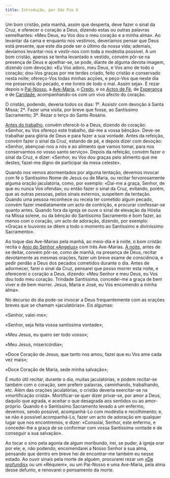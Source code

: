 ```yaml
---
title: Introdução, por São Pio X
---
```


Um bom cristão, pela manhã, assim que desperta, deve fazer o sinal da Cruz, e oferecer o coração a Deus, dizendo estas ou outras palavras semelhantes: «Meu Deus, eu Vos dou o meu coração e a minha alma». Ao levantar da cama e enquanto nos vestimos, deveríamos pensar que Deus está presente, que este dia pode ser o último da nossa vida; ademais, devíamos levantar-nos e vestir-nos com toda a modéstia possível. A um bom cristão, apenas se tenha levantado e vestido, convém pôr-se na presença de Deus e ajoelhar-se, se pode, diante de alguma devota imagem, dizendo com devoção: «Eu Vos adoro, meu Deus, e Vos amo de todo o coração; dou-Vos graças por me terdes criado, feito cristão e conservado nesta noite; ofereço-Vos todas minhas acções, e peço-Vos que neste dia me preserveis do pecado, e me livreis de todo o mal. Assim seja». E rezar depois o [Pai-Nosso](/devocionario/oracoes/painosso), a [Ave-Maria](/devocionario/oracoes/avemaria), o [Credo](/devocionario/oracoes/simboloapostolos), e os [Actos de Fé](/devocionario/oracoes/actofe), de [Esperança](/devocionario/oracoes/actoesperanca) e de [Caridade](/devocionario/oracoes/actocaridade), acompanhando-os com um vivo afecto do coração.

O cristão, podendo, deveria todos os dias: 1º. Assistir com devoção à Santa Missa; 2º. Fazer uma visita, por breve que fosse, ao Santíssimo Sacramento; 3º. Rezar o terço do Santo Rosário.

[Antes do trabalho](/devocionario/dia/bencaos#antes-do-trabalho), convém oferecê-lo a Deus, dizendo do coração: «Senhor, eu Vos ofereço este trabalho, dai-me a vossa bênção». Deve-se trabalhar para glória de Deus e para fazer a sua vontade. Antes da refeição, convém fazer o sinal da Cruz, estando de pé, e depois dizer com devoção: «Senhor, abençoai-nos a nós e ao alimento que vamos tomar, para nos conservarmos no vosso santo serviço». Depois da refeição, convém fazer o sinal da Cruz, e dizer: «Senhor, eu Vos dou graças pelo alimento que me destes; fazei-me digno de participar da mesa celeste».

Quando nos vemos atormentados por alguma tentação, devemos invocar com fé o Santíssimo Nome de Jesus ou de Maria, ou recitar fervorosamente alguma oração jaculatória, como, por exemplo: «Dai-me a graça, Senhor, de que eu nunca Vos ofenda»; ou então fazer o sinal da Cruz, evitando, porém, que as outras pessoas, pelos sinais externos, suspeitem da tentação. Quando uma pessoa reconhece ou receia ter cometido algum pecado, convém fazer imediatamente um acto de contrição, e procurar confessar-se quanto antes. Quando fora da igreja se ouve o sinal de elevação da Hóstia na Missa solene, ou da bênção do Santíssimo Sacramento é bom fazer, ao menos com o coração, um acto de adoração, dizendo, por exemplo: «Graças e louvores se dêem a todo o momento ao Santíssimo e diviníssimo Sacramento».

Ao toque das Ave-Marias pela manhã, ao meio-dia e à noite, o bom cristão recita o [Anjo do Senhor «Angelus»](/devocionario/dia/angelus) com três Ave-Marias. [À noite](/devocionario/dia/oracaonoite), antes de se deitar, convém pôr-se, como de manhã, na presença de Deus, recitar devotamente as mesmas orações, fazer um breve exame de consciência, e pedir perdão a Deus dos pecados cometidos durante o dia. Antes de adormecer, farei o sinal da Cruz, pensarei que posso morrer esta noite, e oferecerei o coração a Deus, dizendo: «Meu Senhor e meu Deus, eu Vos dou todo meu coração. Trindade Santíssima, concedei-me a graça de bem viver e de bem morrer. Jesus, Maria e José, eu Vos encomendo a minha alma».

No decurso do dia pode-se invocar a Deus frequentemente com as orações breves que se chamam «jaculatórias». Eis algumas:

«Senhor, valei-me»;

«Senhor, seja feita vossa santíssima vontade»;

«Meu Jesus, eu quero ser todo vosso»;

«Meu Jesus, misericórdia»;

«Doce Coração de Jesus, que tanto nos amou, fazei que eu Vos ame cada vez mais»;

«Doce Coração de Maria, sede minha salvação»;

É muito útil recitar, durante o dia, muitas jaculatórias, e podem recitar-se também com o coração, sem preferir palavras, caminhando, trabalhando, etc. Além das orações jaculatórias, o cristão deveria exercitar-se na «mortificação cristã». Mortificar-se quer dizer privar-se, por amor a Deus, daquilo que agrada, e aceitar o que desagrada aos sentidos ou ao amor-próprio. Quando é o Santíssimo Sacramento levado a um enfermo, devemos, sendo possível, acompanhá-Lo com modéstia e recolhimento; e, se não é possível acompanhá-Lo, fazer um acto de adoração em qualquer lugar que nos encontremos, e dizer: «Consolai, Senhor, este enfermo, e concedei-lhe a graça de se conformar com vossa Santíssima vontade e de conseguir a sua salvação».

Ao tocar o sino pela agonia de algum moribundo, irei, se puder, à igreja orar por ele; e, não podendo, encomendarei a Nosso Senhor a sua alma, pensando que dentro em breve hei de encontrar-me também eu nesse estado. Ao ouvir sinais pela morte de alguém, procurarei rezar um [«De profundis»](/devocionario/salterio/129) ou um «Réquiem», ou um Pai-Nosso e uma Ave-Maria, pela alma desse defunto, e renovarei o pensamento da morte.
